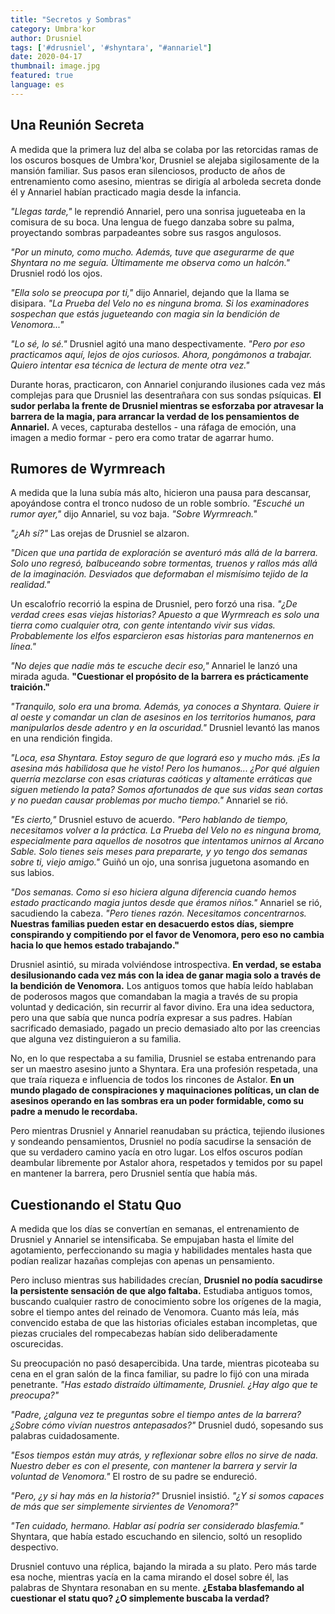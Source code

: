 ```yaml
---
title: "Secretos y Sombras"
category: Umbra'kor
author: Drusniel
tags: ['#drusniel', '#shyntara', "#annariel"]
date: 2020-04-17
thumbnail: image.jpg
featured: true
language: es
---
```


## Una Reunión Secreta

A medida que la primera luz del alba se colaba por las retorcidas ramas de los oscuros bosques de Umbra'kor, Drusniel se alejaba sigilosamente de la mansión familiar. Sus pasos eran silenciosos, producto de años de entrenamiento como asesino, mientras se dirigía al arboleda secreta donde él y Annariel habían practicado magia desde la infancia.

*"Llegas tarde,"* le reprendió Annariel, pero una sonrisa jugueteaba en la comisura de su boca. Una lengua de fuego danzaba sobre su palma, proyectando sombras parpadeantes sobre sus rasgos angulosos.

*"Por un minuto, como mucho. Además, tuve que asegurarme de que Shyntara no me seguía. Últimamente me observa como un halcón."* Drusniel rodó los ojos.

*"Ella solo se preocupa por ti,"* dijo Annariel, dejando que la llama se disipara. *"La Prueba del Velo no es ninguna broma. Si los examinadores sospechan que estás jugueteando con magia sin la bendición de Venomora..."*

*"Lo sé, lo sé."* Drusniel agitó una mano despectivamente. *"Pero por eso practicamos aquí, lejos de ojos curiosos. Ahora, pongámonos a trabajar. Quiero intentar esa técnica de lectura de mente otra vez."*

Durante horas, practicaron, con Annariel conjurando ilusiones cada vez más complejas para que Drusniel las desentrañara con sus sondas psíquicas. **El sudor perlaba la frente de Drusniel mientras se esforzaba por atravesar la barrera de la magia, para arrancar la verdad de los pensamientos de Annariel.** A veces, capturaba destellos - una ráfaga de emoción, una imagen a medio formar - pero era como tratar de agarrar humo.

## Rumores de Wyrmreach

A medida que la luna subía más alto, hicieron una pausa para descansar, apoyándose contra el tronco nudoso de un roble sombrío. *"Escuché un rumor ayer,"* dijo Annariel, su voz baja. *"Sobre Wyrmreach."*

*"¿Ah sí?"* Las orejas de Drusniel se alzaron.

*"Dicen que una partida de exploración se aventuró más allá de la barrera. Solo uno regresó, balbuceando sobre tormentas, truenos y rallos más allá de la imaginación. Desviados que deformaban el mismísimo tejido de la realidad."*

Un escalofrío recorrió la espina de Drusniel, pero forzó una risa. *"¿De verdad crees esas viejas historias? Apuesto a que Wyrmreach es solo una tierra como cualquier otra, con gente intentando vivir sus vidas. Probablemente los elfos esparcieron esas historias para mantenernos en línea."*

*"No dejes que nadie más te escuche decir eso,"* Annariel le lanzó una mirada aguda. **"Cuestionar el propósito de la barrera es prácticamente traición."**

*"Tranquilo, solo era una broma. Además, ya conoces a Shyntara. Quiere ir al oeste y comandar un clan de asesinos en los territorios humanos, para manipularlos desde adentro y en la oscuridad."* Drusniel levantó las manos en una rendición fingida.

*"Loca, esa Shyntara. Estoy seguro de que logrará eso y mucho más. ¡Es la asesina más habilidosa que he visto! Pero los humanos... ¿Por qué alguien querría mezclarse con esas criaturas caóticas y altamente erráticas que siguen metiendo la pata? Somos afortunados de que sus vidas sean cortas y no puedan causar problemas por mucho tiempo."* Annariel se rió.

*"Es cierto,"* Drusniel estuvo de acuerdo. *"Pero hablando de tiempo, necesitamos volver a la práctica. La Prueba del Velo no es ninguna broma, especialmente para aquellos de nosotros que intentamos unirnos al Arcano Sable. Solo tienes seis meses para prepararte, y yo tengo dos semanas sobre ti, viejo amigo."* Guiñó un ojo, una sonrisa juguetona asomando en sus labios.

*"Dos semanas. Como si eso hiciera alguna diferencia cuando hemos estado practicando magia juntos desde que éramos niños."* Annariel se rió, sacudiendo la cabeza. *"Pero tienes razón. Necesitamos concentrarnos.* **Nuestras familias pueden estar en desacuerdo estos días, siempre conspirando y compitiendo por el favor de Venomora, pero eso no cambia hacia lo que hemos estado trabajando."**

Drusniel asintió, su mirada volviéndose introspectiva. **En verdad, se estaba desilusionando cada vez más con la idea de ganar magia solo a través de la bendición de Venomora.** Los antiguos tomos que había leído hablaban de poderosos magos que comandaban la magia a través de su propia voluntad y dedicación, sin recurrir al favor divino. Era una idea seductora, pero una que sabía que nunca podría expresar a sus padres. Habían sacrificado demasiado, pagado un precio demasiado alto por las creencias que alguna vez distinguieron a su familia.

No, en lo que respectaba a su familia, Drusniel se estaba entrenando para ser un maestro asesino junto a Shyntara. Era una profesión respetada, una que traía riqueza e influencia de todos los rincones de Astalor. **En un mundo plagado de conspiraciones y maquinaciones políticas, un clan de asesinos operando en las sombras era un poder formidable, como su padre a menudo le recordaba.**

Pero mientras Drusniel y Annariel reanudaban su práctica, tejiendo ilusiones y sondeando pensamientos, Drusniel no podía sacudirse la sensación de que su verdadero camino yacía en otro lugar. Los elfos oscuros podían deambular libremente por Astalor ahora, respetados y temidos por su papel en mantener la barrera, pero Drusniel sentía que había más.

## Cuestionando el Statu Quo

A medida que los días se convertían en semanas, el entrenamiento de Drusniel y Annariel se intensificaba. Se empujaban hasta el límite del agotamiento, perfeccionando su magia y habilidades mentales hasta que podían realizar hazañas complejas con apenas un pensamiento.

Pero incluso mientras sus habilidades crecían, **Drusniel no podía sacudirse la persistente sensación de que algo faltaba.** Estudiaba antiguos tomos, buscando cualquier rastro de conocimiento sobre los orígenes de la magia, sobre el tiempo antes del reinado de Venomora. Cuanto más leía, más convencido estaba de que las historias oficiales estaban incompletas, que piezas cruciales del rompecabezas habían sido deliberadamente oscurecidas.

Su preocupación no pasó desapercibida. Una tarde, mientras picoteaba su cena en el gran salón de la finca familiar, su padre lo fijó con una mirada penetrante. *"Has estado distraído últimamente, Drusniel. ¿Hay algo que te preocupa?"*

*"Padre, ¿alguna vez te preguntas sobre el tiempo antes de la barrera? ¿Sobre cómo vivían nuestros antepasados?"* Drusniel dudó, sopesando sus palabras cuidadosamente.

*"Esos tiempos están muy atrás, y reflexionar sobre ellos no sirve de nada. Nuestro deber es con el presente, con mantener la barrera y servir la voluntad de Venomora."* El rostro de su padre se endureció.

*"Pero, ¿y si hay más en la historia?"* Drusniel insistió. *"¿Y si somos capaces de más que ser simplemente sirvientes de Venomora?"*

*"Ten cuidado, hermano. Hablar así podría ser considerado blasfemia."* Shyntara, que había estado escuchando en silencio, soltó un resoplido despectivo.

Drusniel contuvo una réplica, bajando la mirada a su plato. Pero más tarde esa noche, mientras yacía en la cama mirando el dosel sobre él, las palabras de Shyntara resonaban en su mente. **¿Estaba blasfemando al cuestionar el statu quo? ¿O simplemente buscaba la verdad?**
